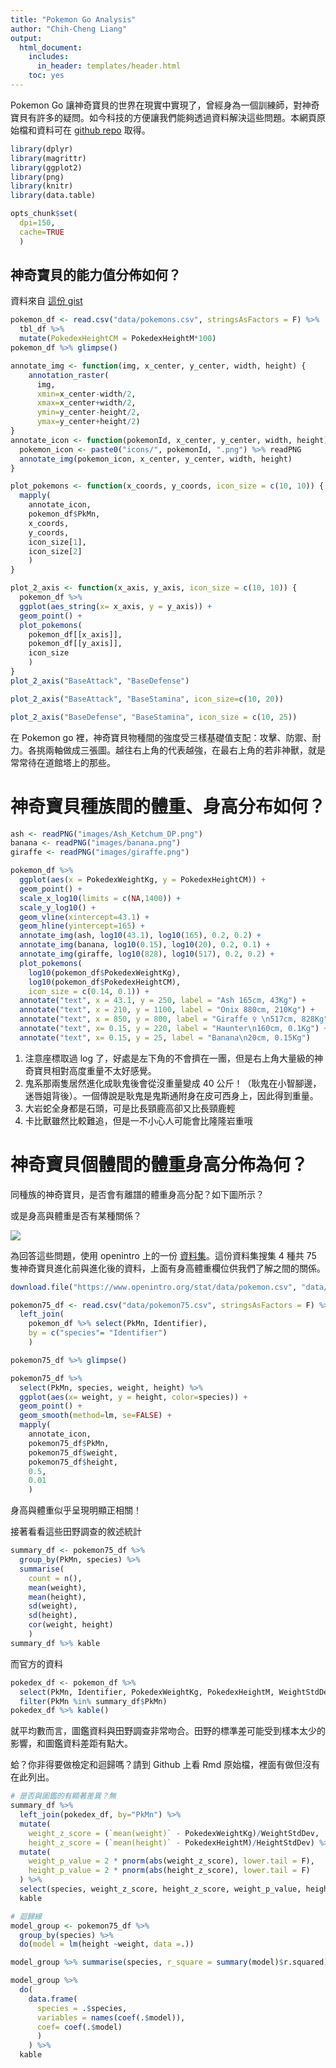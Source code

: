 ```yaml
---
title: "Pokemon Go Analysis"
author: "Chih-Cheng Liang"
output: 
  html_document:
    includes:
      in_header: templates/header.html
    toc: yes
---
```


Pokemon Go 讓神奇寶貝的世界在現實中實現了，曾經身為一個訓練師，對神奇寶貝有許多的疑問。如今科技的方便讓我們能夠透過資料解決這些問題。本網頁原始檔和資料可在 [github repo](https://github.com/ChihChengLiang/pokemon_analysis) 取得。


```r
library(dplyr)
library(magrittr)
library(ggplot2)
library(png)
library(knitr)
library(data.table)
```

```r
opts_chunk$set(
  dpi=150,
  cache=TRUE
  )
```


## 神奇寶貝的能力值分佈如何？

資料來自 [這份 gist](https://gist.github.com/noxwyll/8c821408b1d943c3e500d91d77266368/f264e42f2e83bbe845841717f74b276c9801ba7d)

```r
pokemon_df <- read.csv("data/pokemons.csv", stringsAsFactors = F) %>%
  tbl_df %>%
  mutate(PokedexHeightCM = PokedexHeightM*100) 
pokemon_df %>% glimpse()
```

```r
annotate_img <- function(img, x_center, y_center, width, height) {
    annotation_raster(
      img,
      xmin=x_center-width/2,
      xmax=x_center+width/2,
      ymin=y_center-height/2,
      ymax=y_center+height/2)
}
annotate_icon <- function(pokemonId, x_center, y_center, width, height) {
  pokemon_icon <- paste0("icons/", pokemonId, ".png") %>% readPNG
  annotate_img(pokemon_icon, x_center, y_center, width, height)
}

plot_pokemons <- function(x_coords, y_coords, icon_size = c(10, 10)) {
  mapply(
    annotate_icon,
    pokemon_df$PkMn,
    x_coords,
    y_coords,
    icon_size[1],
    icon_size[2]
    )
}
```


```r
plot_2_axis <- function(x_axis, y_axis, icon_size = c(10, 10)) {
  pokemon_df %>% 
  ggplot(aes_string(x= x_axis, y = y_axis)) +
  geom_point() + 
  plot_pokemons(
    pokemon_df[[x_axis]],
    pokemon_df[[y_axis]],
    icon_size
    )
}
plot_2_axis("BaseAttack", "BaseDefense")
```

```r
plot_2_axis("BaseAttack", "BaseStamina", icon_size=c(10, 20))
```

```r
plot_2_axis("BaseDefense", "BaseStamina", icon_size = c(10, 25))
```

在 Pokemon go 裡，神奇寶貝物種間的強度受三樣基礎值支配：攻擊、防禦、耐力。各挑兩軸做成三張圖。越往右上角的代表越強，在最右上角的若非神獸，就是常常待在道館塔上的那些。

# 神奇寶貝種族間的體重、身高分布如何？

```r
ash <- readPNG("images/Ash_Ketchum_DP.png")
banana <- readPNG("images/banana.png")
giraffe <- readPNG("images/giraffe.png")

pokemon_df %>%
  ggplot(aes(x = PokedexWeightKg, y = PokedexHeightCM)) +
  geom_point() +
  scale_x_log10(limits = c(NA,1400)) +
  scale_y_log10() +
  geom_vline(xintercept=43.1) +
  geom_hline(yintercept=165) +
  annotate_img(ash, log10(43.1), log10(165), 0.2, 0.2) +
  annotate_img(banana, log10(0.15), log10(20), 0.2, 0.1) +
  annotate_img(giraffe, log10(828), log10(517), 0.2, 0.2) +
  plot_pokemons(
    log10(pokemon_df$PokedexWeightKg),
    log10(pokemon_df$PokedexHeightCM),
    icon_size = c(0.14, 0.1)) +
  annotate("text", x = 43.1, y = 250, label = "Ash 165cm, 43Kg") +
  annotate("text", x = 210, y = 1100, label = "Onix 880cm, 210Kg") +
  annotate("text", x = 850, y = 800, label = "Giraffe ♀ \n517cm, 828Kg") +
  annotate("text", x= 0.15, y = 220, label = "Haunter\n160cm, 0.1Kg") +
  annotate("text", x= 0.15, y = 25, label = "Banana\n20cm, 0.15Kg")
```

1. 注意座標取過 log 了，好處是左下角的不會擠在一團，但是右上角大量級的神奇寶貝相對高度重量不太好感覺。
2. 鬼系那兩隻居然進化成耿鬼後會從沒重量變成 40 公斤！（耿鬼在小智腳邊，迷唇姐背後）。一個傳說是耿鬼是鬼斯通附身在皮可西身上，因此得到重量。
3. 大岩蛇全身都是石頭，可是比長頸鹿高卻又比長頸鹿輕
4. 卡比獸雖然比較難追，但是一不小心人可能會比隆隆岩重哦

# 神奇寶貝個體間的體重身高分佈為何？

同種族的神奇寶貝，是否會有離譜的體重身高分配？如下圖所示？

或是身高與體重是否有某種關係？

![](https://pbs.twimg.com/media/CoMBZivXgAA7znY.jpg)

為回答這些問題，使用 openintro 上的一份 [資料集](https://www.openintro.org/stat/data/?data=pokemon)。這份資料集搜集 4 種共 75 隻神奇寶貝進化前與進化後的資料，上面有身高體重欄位供我們了解之間的關係。

```r
download.file("https://www.openintro.org/stat/data/pokemon.csv", "data/pokemon75.csv")
```

```r
pokemon75_df <- read.csv("data/pokemon75.csv", stringsAsFactors = F) %>% tbl_df() %>%
  left_join(
    pokemon_df %>% select(PkMn, Identifier),
    by = c("species"= "Identifier")
    )

pokemon75_df %>% glimpse() 
```

```r
pokemon75_df %>%
  select(PkMn, species, weight, height) %>%
  ggplot(aes(x= weight, y = height, color=species)) +
  geom_point() +
  geom_smooth(method=lm, se=FALSE) +
  mapply(
    annotate_icon,
    pokemon75_df$PkMn,
    pokemon75_df$weight,
    pokemon75_df$height,
    0.5,
    0.01
    )

```

身高與體重似乎呈現明顯正相關！

接著看看這些田野調查的敘述統計

```r
summary_df <- pokemon75_df %>%
  group_by(PkMn, species) %>%
  summarise(
    count = n(),
    mean(weight),
    mean(height),
    sd(weight),
    sd(height),
    cor(weight, height)
    )
summary_df %>% kable
```

而官方的資料

```r
pokedex_df <- pokemon_df %>%
  select(PkMn, Identifier, PokedexWeightKg, PokedexHeightM, WeightStdDev, HeightStdDev) %>%
  filter(PkMn %in% summary_df$PkMn)
pokedex_df %>% kable()
```

就平均數而言，圖鑑資料與田野調查非常吻合。田野的標準差可能受到樣本太少的影響，和圖鑑資料差距有點大。

蛤？你非得要做檢定和迴歸嗎？請到 Github 上看 Rmd 原始檔，裡面有做但沒有在此列出。

```r
# 是否與圖鑑的有顯著差異？無
summary_df %>% 
  left_join(pokedex_df, by="PkMn") %>%
  mutate(
    weight_z_score = (`mean(weight)` - PokedexWeightKg)/WeightStdDev,
    height_z_score = (`mean(height)` - PokedexHeightM)/HeightStdDev) %>%
  mutate(
    weight_p_value = 2 * pnorm(abs(weight_z_score), lower.tail = F),
    height_p_value = 2 * pnorm(abs(height_z_score), lower.tail = F)
  ) %>%
  select(species, weight_z_score, height_z_score, weight_p_value, height_p_value) %>%
  kable

```


```r
# 迴歸線
model_group <- pokemon75_df %>%
  group_by(species) %>%
  do(model = lm(height ~weight, data =.))

model_group %>% summarise(species, r_square = summary(model)$r.squared) %>% kable

model_group %>% 
  do(
    data.frame(
      species = .$species,
      variables = names(coef(.$model)),
      coef= coef(.$model)
      )
    ) %>%
  kable

```

